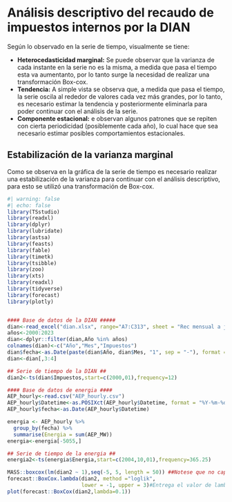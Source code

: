 # Análisis descriptivo del recaudo de impuestos internos por la DIAN

Según lo observado en la serie de tiempo, visualmente se tiene:

* **Heterocedasticidad marginal:** Se puede observar que la varianza de cada instante en la serie no es la misma, a medida que pasa el tiempo esta va aumentanto, por lo tanto surge la necesidad de realizar una transformación Box-cox.
* **Tendencia:** A simple vista se observa que, a medida que pasa el tiempo, la serie oscila al rededor de valores cada vez más grandes, por lo tanto, es necesario estimar la tendencia y posteriormente eliminarla para poder continuar con el análisis de la serie.
* **Componente estacional:** e observan algunos patrones que se repiten con cierta periodicidad (posiblemente cada año), lo cual hace que sea necesario estimar posibles comportamientos estacionales.

## Estabilización de la varianza marginal

Como se observa en la gráfica de la serie de tiempo es necesario realizar una estabilización de la varianza para continuar con el análisis descriptivo,  para esto se utilizó una transformación de Box-cox.

``` r
#| warning: false
#| echo: false
library(TSstudio)
library(readxl)
library(dplyr)
library(lubridate)
library(astsa)
library(feasts)
library(fable)
library(timetk)
library(tsibble)
library(zoo)
library(xts)
library(readxl)
library(tidyverse)
library(forecast)
library(plotly)


#### Base de datos de la DIAN #####
dian<-read_excel("dian.xlsx", range="A7:C313", sheet = "Rec mensual a junio 2023" )
años<-2000:2023
dian<-dplyr::filter(dian,Año %in% años)
colnames(dian)<-c("Año","Mes","Impuestos")
dian$fecha<-as.Date(paste(dian$Año, dian$Mes, "1", sep = "-"), format = "%Y-%B-%d")
dian<-dian[,3:4]

## Serie de tiempo de la DIAN ##
dian2<-ts(dian$Impuestos,start=c(2000,01),frequency=12)

#### Base de datos de energia ####
AEP_hourly<-read.csv("AEP_hourly.csv")
AEP_hourly$Datetime<-as.POSIXct(AEP_hourly$Datetime, format = "%Y-%m-%d %H:%M:%S")
AEP_hourly$fecha<-as.Date(AEP_hourly$Datetime)

energia <- AEP_hourly %>%
  group_by(fecha) %>%
  summarise(Energia = sum(AEP_MW))
energia<-energia[-5055,]

## Serie de tiempo de la energia ##
energia2<-ts(energia$Energia,start=c(2004,10,01),frequency=365.25)
```


``` r
MASS::boxcox(lm(dian2 ~ 1),seq(-5, 5, length = 50)) ##Notese que no captura al 1
forecast::BoxCox.lambda(dian2, method ="loglik",
                        lower = -1, upper = 3)#Entrega el valor de lambda (0.1), cercano a cero o sea que vale la pena pensar en una transformación logaritmica.
plot(forecast::BoxCox(dian2,lambda=0.1))
```